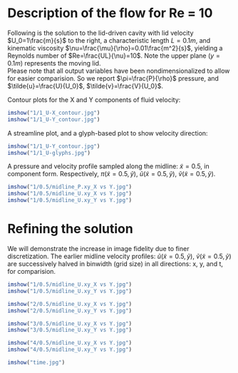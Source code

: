 # Description of the flow for Re = 10 {.chapter}  

Following is the solution to the lid-driven cavity with lid velocity $U_0=1\frac{m}{s}$ to the right, a characteristic length $L=0.1m$, and kinematic viscosity $\nu=\frac{\mu}{\rho}=0.01\frac{m^2}{s}$, yielding a Reynolds number of $Re=\frac{UL}{\nu}=10$. Note the upper plane ($y=0.1m$) represents the moving lid.  
Please note that all output variables have been nondimensionalized to allow for easier comparision. So we report $\pi=\frac{P}{\rho}$ pressure, and $\tilde{u}=\frac{U}{U_0}$, $\tilde{v}=\frac{V}{U_0}$.  

Contour plots for the X and Y components of fluid velocity:  

```{r}
imshow("1/1_U-X_contour.jpg")
imshow("1/1_U-Y_contour.jpg")
```  

A streamline plot, and a glyph-based plot to show velocity direction:

```{r}
imshow("1/1_U-Y_contour.jpg")
imshow("1/1_U-glyphs.jpg")
```

A pressure and velocity profile sampled along the midline: $\tilde{x}=0.5$, in component form. Respectively, $\pi(\tilde{x}=0.5,\tilde{y})$, $\tilde{u}(\tilde{x}=0.5,\tilde{y})$, $\tilde{v}(\tilde{x}=0.5,\tilde{y})$.  

```{r}
imshow("1/0.5/midline_P.xy_X vs Y.jpg")
imshow("1/0.5/midline_U.xy_X vs Y.jpg")
imshow("1/0.5/midline_U.xy_Y vs Y.jpg")
```

# Refining the solution {.chapter}  

We will demonstrate the increase in image fidelity due to finer discretization. The earlier midline velocity profiles: $\tilde{u}(\tilde{x}=0.5,\tilde{y})$, $\tilde{v}(\tilde{x}=0.5,\tilde{y})$ are successively halved in binwidth (grid size) in all directions: x, y, and t, for comparision.

```{r}
imshow("1/0.5/midline_U.xy_X vs Y.jpg")
imshow("1/0.5/midline_U.xy_Y vs Y.jpg")
```

```{r}
imshow("2/0.5/midline_U.xy_X vs Y.jpg")
imshow("2/0.5/midline_U.xy_Y vs Y.jpg")
```

```{r}
imshow("3/0.5/midline_U.xy_X vs Y.jpg")
imshow("3/0.5/midline_U.xy_Y vs Y.jpg")
```

```{r}
imshow("4/0.5/midline_U.xy_X vs Y.jpg")
imshow("4/0.5/midline_U.xy_Y vs Y.jpg")
```
  
```{r}
imshow("time.jpg")
```


